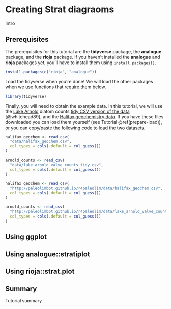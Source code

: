 
# Creating Strat diagraoms {#strat-diagrams}

Intro

## Prerequisites

The prerequisites for this tutorial are the **tidyverse** package, the **analogue** package, and the **rioja** package. If you haven't installed the **analogue** and **rioja** packages yet, you'll have to install them using `install.packages()`.

```r
install.packages(c("rioja", "analogue"))
```

Load the tidyverse when you're done! We will load the other packages when we use functions that require them below.

```r
library(tidyverse)
```

Finally, you will need to obtain the example data. In this tutorial, we will use the [Lake Arnold](https://www.google.com/maps/place/Lake+Arnold/@44.1305679,-73.9831746,11714m/data=!3m1!1e3!4m5!3m4!1s0x4ccaddaff2a5e819:0x392dc3e7c14fb40f!8m2!3d44.1310666!4d-73.9440977) diatom counts [tidy CSV version of the data](data/lake_arnold_valve_counts_tidy.csv) [@whitehead89], and the [Halifax geochemistry data](data/halifax_geochem.csv). If you have these files downloaded you can load them yourself (see Tutorial \@ref(prepare-load)), or you can copy/paste the following code to load the two datasets.

```r
halifax_geochem <- read_csv(
  "data/halifax_geochem.csv",
  col_types = cols(.default = col_guess())
)

arnold_counts <- read_csv(
  "data/lake_arnold_valve_counts_tidy.csv",
  col_types = cols(.default = col_guess())
)
```

```r
halifax_geochem <- read_csv(
  "http://paleolimbot.github.io/r4paleolim/data/halifax_geochem.csv",
  col_types = cols(.default = col_guess())
)

arnold_counts <- read_csv(
  "http://paleolimbot.github.io/r4paleolim/data/lake_arnold_valve_counts_tidy.csv",
  col_types = cols(.default = col_guess())
)
```

## Using ggplot

## Using analogue::stratiplot

## Using rioja::strat.plot

## Summary

Tutorial summary
